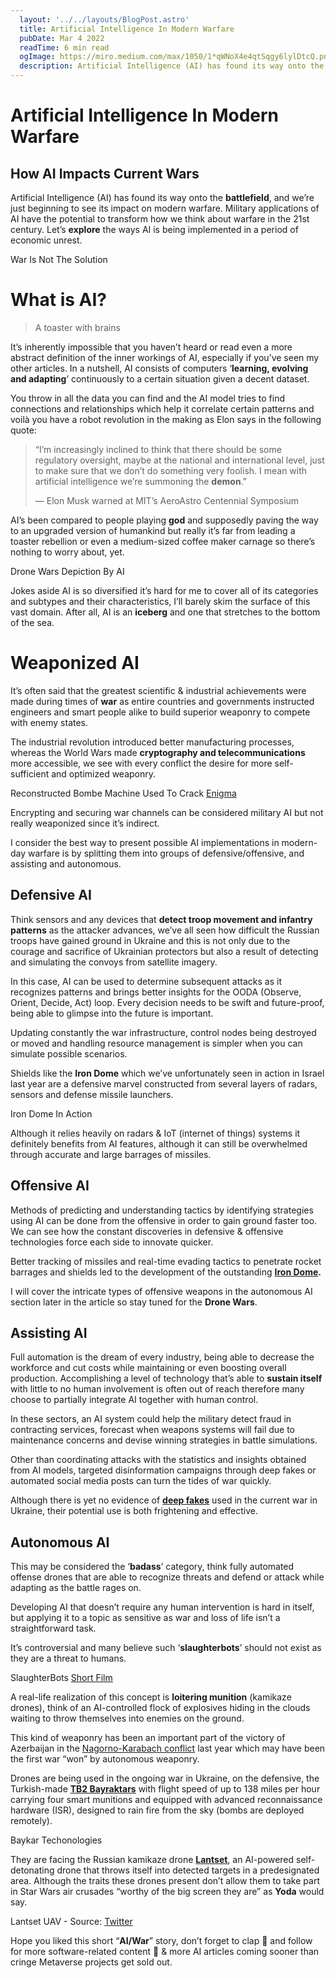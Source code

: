 ```yaml
---
  layout: '../../layouts/BlogPost.astro'
  title: Artificial Intelligence In Modern Warfare
  pubDate: Mar 4 2022
  readTime: 6 min read
  ogImage: https://miro.medium.com/max/1050/1*qWNoX4e4qtSqgy6lylDtcQ.png
  description: Artificial Intelligence (AI) has found its way onto the battlefield, and we’re just beginning to see its impact on modern warfare. Military applications of AI have the potential to transform how we…
---
```



<BlogImage src="https://miro.medium.com/max/1400/1*IMog-6PSYQCGiww8rykTcA.png" />

# Artificial Intelligence In Modern Warfare

## How AI Impacts Current Wars

Artificial Intelligence (AI) has found its way onto the **battlefield**, and we’re just beginning to see its impact on modern warfare. Military applications of AI have the potential to transform how we think about warfare in the 21st century. Let’s **explore** the ways AI is being implemented in a period of economic unrest.

<BlogImage src="https://miro.medium.com/max/1000/0*EHsWXswaWm0hIOSH.jpg">
  War Is Not The Solution
</BlogImage>

# What is AI?

> A toaster with brains

It’s inherently impossible that you haven’t heard or read even a more abstract definition of the inner workings of AI, especially if you’ve seen my other articles. In a nutshell, AI consists of computers ‘**learning, evolving and adapting**’ continuously to a certain situation given a decent dataset.

You throw in all the data you can find and the AI model tries to find connections and relationships which help it correlate certain patterns and voilà you have a robot revolution in the making as Elon says in the following quote:

> “I’m increasingly inclined to think that there should be some regulatory oversight, maybe at the national and international level, just to make sure that we don’t do something very foolish. I mean with artificial intelligence we’re summoning the **demon**.”
>
> — Elon Musk warned at MIT’s AeroAstro Centennial Symposium

AI’s been compared to people playing **god** and supposedly paving the way to an upgraded version of humankind but really it’s far from leading a toaster rebellion or even a medium-sized coffee maker carnage so there’s nothing to worry about, yet.

<BlogImage src="https://miro.medium.com/max/1400/1*ULLiUaKUbmo7MJ_iOQ6wNQ.png">
  Drone Wars Depiction By AI
</BlogImage>

Jokes aside AI is so diversified it’s hard for me to cover all of its categories and subtypes and their characteristics, I’ll barely skim the surface of this vast domain. After all, AI is an **iceberg** and one that stretches to the bottom of the sea.

# Weaponized AI

It’s often said that the greatest scientific & industrial achievements were made during times of **war** as entire countries and governments instructed engineers and smart people alike to build superior weaponry to compete with enemy states.

The industrial revolution introduced better manufacturing processes, whereas the World Wars made **cryptography and telecommunications** more accessible, we see with every conflict the desire for more self-sufficient and optimized weaponry.

<BlogImage src="https://miro.medium.com/max/1400/0*E3i04nY-95kOd-nA.jpg">
  Reconstructed Bombe Machine Used To Crack
  <a href="https://brilliant.org/wiki/enigma-machine/"> Enigma</a>
</BlogImage>

Encrypting and securing war channels can be considered military AI but not really weaponized since it’s indirect.

I consider the best way to present possible AI implementations in modern-day warfare is by splitting them into groups of defensive/offensive, and assisting and autonomous.

## Defensive AI

Think sensors and any devices that **detect troop movement and infantry patterns** as the attacker advances, we’ve all seen how difficult the Russian troops have gained ground in Ukraine and this is not only due to the courage and sacrifice of Ukrainian protectors but also a result of detecting and simulating the convoys from satellite imagery.

In this case, AI can be used to determine subsequent attacks as it recognizes patterns and brings better insights for the OODA (Observe, Orient, Decide, Act) loop. Every decision needs to be swift and future-proof, being able to glimpse into the future is important.

Updating constantly the war infrastructure, control nodes being destroyed or moved and handling resource management is simpler when you can simulate possible scenarios.

Shields like the **Iron Dome** which we’ve unfortunately seen in action in Israel last year are a defensive marvel constructed from several layers of radars, sensors and defense missile launchers.

<BlogImage src="https://miro.medium.com/max/1400/0*wOePCPxpipDMmxmn.jpg">
  Iron Dome In Action
</BlogImage>

Although it relies heavily on radars & IoT (internet of things) systems it definitely benefits from AI features, although it can still be overwhelmed through accurate and large barrages of missiles.

## Offensive AI

Methods of predicting and understanding tactics by identifying strategies using AI can be done from the offensive in order to gain ground faster too. We can see how the constant discoveries in defensive & offensive technologies force each side to innovate quicker.

Better tracking of missiles and real-time evading tactics to penetrate rocket barrages and shields led to the development of the outstanding [**Iron Dome**](https://www.bbc.com/news/world-middle-east-20385306)**.**

I will cover the intricate types of offensive weapons in the autonomous AI section later in the article so stay tuned for the **Drone Wars**.

## Assisting AI

Full automation is the dream of every industry, being able to decrease the workforce and cut costs while maintaining or even boosting overall production. Accomplishing a level of technology that’s able to **sustain itself** with little to no human involvement is often out of reach therefore many choose to partially integrate AI together with human control.

In these sectors, an AI system could help the military detect fraud in contracting services, forecast when weapons systems will fail due to maintenance concerns and devise winning strategies in battle simulations.

Other than coordinating attacks with the statistics and insights obtained from AI models, targeted disinformation campaigns through deep fakes or automated social media posts can turn the tides of war quickly.

Although there is yet no evidence of [**deep fakes**](https://medium.com/@alex.streza/i-deep-faked-myself-in-every-meeting-for-a-whole-week-23901deed017) used in the current war in Ukraine, their potential use is both frightening and effective.

## Autonomous AI

This may be considered the ‘**badass**’ category, think fully automated offense drones that are able to recognize threats and defend or attack while adapting as the battle rages on.

Developing AI that doesn’t require any human intervention is hard in itself, but applying it to a topic as sensitive as war and loss of life isn’t a straightforward task.

It’s controversial and many believe such ‘**slaughterbots**’ should not exist as they are a threat to humans.

<BlogImage src="https://miro.medium.com/max/1400/0*t4fhWUcdmqbljp0f.jpg">
  SlaughterBots
  <a href="https://www.youtube.com/watch?v=9fa9lVwHHqg"> Short Film</a>
</BlogImage>

A real-life realization of this concept is **loitering munition** (kamikaze drones), think of an AI-controlled flock of explosives hiding in the clouds waiting to throw themselves into enemies on the ground.

This kind of weaponry has been an important part of the victory of Azerbaijan in the [Nagorno-Karabach conflict](https://www.crisisgroup.org/content/nagorno-karabakh-conflict-visual-explainer) last year which may have been the first war “won” by autonomous weaponry.

Drones are being used in the ongoing war in Ukraine, on the defensive, the Turkish-made [**TB2 Bayraktars**](https://www.baykartech.com/en/uav/bayraktar-tb2/) with flight speed of up to 138 miles per hour carrying four smart munitions and equipped with advanced reconnaissance hardware (ISR), designed to rain fire from the sky (bombs are deployed remotely).

<BlogImage src="https://miro.medium.com/max/1400/1*As2An91pZMadZ2ewD43LNg.png">
  Baykar Techonologies
</BlogImage>

They are facing the Russian kamikaze drone [**Lantset**](https://www.realcleardefense.com/articles/2021/05/06/russian_uav_technology_and_loitering_munitions_775980.html), an AI-powered self-detonating drone that throws itself into detected targets in a predesignated area. Although the traits these drones present don’t allow them to take part in Star Wars air crusades “worthy of the big screen they are” as **Yoda** would say.

<BlogImage src="https://miro.medium.com/max/1400/0*gABKf29u6fPlX6z5">
  <p>
    Lantset UAV - Source:
    <a href="https://twitter.com/RALee85/status/1143253201434664961/photo/3">
      Twitter
    </a>
  </p>
</BlogImage>

Hope you liked this short “**AI/War**” story, don’t forget to clap 👏 and follow for more software-related content 🚀 & more AI articles coming sooner than cringe Metaverse projects get sold out.
